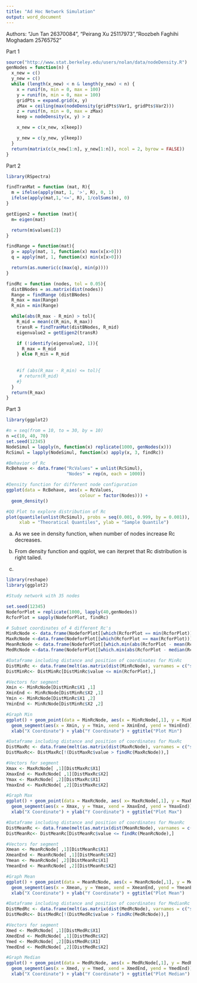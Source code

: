 ```yaml
---
title: "Ad Hoc Network Simulation"
output: word_document
---
```


Authors: 
"Jun Tan 26370084", "Peirang Xu 25117973","Roozbeh Faghihi Moghadam 25765752"

Part 1

```r
source("http://www.stat.berkeley.edu/users/nolan/data/nodeDensity.R")
genNodes = function(n) {
  x_new = c()
  y_new = c()
  while (length(x_new) < n & length(y_new) < n) {
    x = runif(n, min = 0, max = 100)
    y = runif(n, min = 0, max = 100)
    gridPts = expand.grid(x, y)
    zMax = ceiling(max(nodeDensity(gridPts$Var1, gridPts$Var2)))
    z = runif(n, min = 0, max = zMax)
    keep = nodeDensity(x, y) > z

    x_new = c(x_new, x[keep])

    y_new = c(y_new, y[keep])
  }
  return(matrix(c(x_new[1:n], y_new[1:n]), ncol = 2, byrow = FALSE))
}
```


Part 2

```r
library(RSpectra)

findTranMat = function (mat, R){
  m = ifelse(apply(mat, 1, '>', R), 0, 1)
  ifelse(apply(mat,1,'<=', R), 1/colSums(m), 0)
}

getEigen2 = function (mat){
  m= eigen(mat)

  return(m$values[2])
}

findRange = function(mat){
  p = apply(mat, 1, function(x) max(x[x>0]))
  q = apply(mat, 1, function(x) min(x[x>0]))

  return(as.numeric(c(max(q), min(p))))
}

findRc = function (nodes, tol = 0.05){
  distBNodes = as.matrix(dist(nodes))
  Range = findRange (distBNodes)
  R_max = max(Range)
  R_min = min(Range)

  while(abs(R_max - R_min) > tol){
    R_mid = mean(c(R_min, R_max))
    transR = findTranMat(distBNodes, R_mid)
    eigenvalue2 = getEigen2(transR)

    if (!identify(eigenvalue2, 1)){
      R_max = R_mid
    } else R_min = R_mid
    
    
    #if (abs(R_max - R_min) <= tol){
     # return(R_mid)
    #}
  }
  return(R_max)
}
```


Part 3

```r
library(ggplot2)

#n = seq(from = 10, to = 30, by = 10)
n =c(10, 40, 70)
set.seed(12345)
NodeSimul = lapply(n, function(x) replicate(1000, genNodes(x)))
RcSimul = lapply(NodeSimul, function(x) apply(x, 3, findRc))

#Behavior of Rc
RcBehave <- data.frame("RcValues" = unlist(RcSimul), 
                       "Nodes" = rep(n, each = 1000))

#Density function for different node configuration
ggplot(data = RcBehave, aes(x = RcValues, 
                            colour = factor(Nodes))) +
  geom_density() 

#QQ Plot to explore distribution of Rc
plot(quantile(unlist(RcSimul), probs = seq(0.001, 0.999, by = 0.001)),
     xlab = "Theoratical Quantiles", ylab = "Sample Quantile")
```

a) As we see in density function, when number of nodes increase Rc decreases.

b) From density function and qqplot, we can iterpret that Rc distribution is right tailed.


c)
```r
library(reshape)
library(ggplot2)

#Study network with 35 nodes

set.seed(12345)
NodeforPlot = replicate(1000, lapply(40,genNodes))
RcforPlot = sapply(NodeforPlot, findRc)

# Subset coordinates of 4 different Rc's
MinRcNode <- data.frame(NodeforPlot[[which(RcforPlot == min(RcforPlot))]])
MaxRcNode <-data.frame(NodeforPlot[[which(RcforPlot == max(RcforPlot))]])
MeanRcNode <- data.frame(NodeforPlot[[which.min(abs(RcforPlot - mean(RcforPlot)))]])
MedRcNode <-data.frame(NodeforPlot[[which.min(abs(RcforPlot - median(RcforPlot)))]])

```


```r
#Dataframe including distance and position of coordinates for MinRc
DistMinRc <- data.frame(melt(as.matrix(dist(MinRcNode), varnames = c("start", "end"))))
DistMinRc<- DistMinRc[DistMinRc$value <= min(RcforPlot),]

#Vectors for segment
Xmin <- MinRcNode[DistMinRc$X1 ,1]
XminEnd <- MinRcNode[DistMinRc$X2 ,1]
Ymin <- MinRcNode[DistMinRc$X1 ,2]
YminEnd <- MinRcNode[DistMinRc$X2 ,2]

#Graph Min
ggplot() + geom_point(data = MinRcNode, aes(x = MinRcNode[,1], y = MinRcNode[,2])) + 
  geom_segment(aes(x = Xmin, y = Ymin, xend = XminEnd, yend = YminEnd)) +
  xlab("X Coordinate") + ylab("Y Coordinate") + ggtitle("Plot Min")
```

```r
#Dataframe including distance and position of coordinates for MaxRc
DistMaxRc <- data.frame(melt(as.matrix(dist(MaxRcNode), varnames = c("start", "end"))))
DistMaxRc<- DistMaxRc[!(DistMaxRc$value > findRc(MaxRcNode)),]

#Vectors for segment
Xmax <- MaxRcNode[ ,1][DistMaxRc$X1]
XmaxEnd <- MaxRcNode[ ,1][DistMaxRc$X2]
Ymax <- MaxRcNode[ ,2][DistMaxRc$X1]
YmaxEnd <- MaxRcNode[ ,2][DistMaxRc$X2]

#Graph Max
ggplot() + geom_point(data = MaxRcNode, aes( x= MaxRcNode[,1], y = MaxRcNode[,2])) + 
  geom_segment(aes(x = Xmax, y = Ymax, xend = XmaxEnd, yend = YmaxEnd))+
  xlab("X Coordinate") + ylab("Y Coordinate") + ggtitle("Plot Max")
```


```r

#Dataframe including distance and position of coordinates for MeanRc
DistMeanRc <- data.frame(melt(as.matrix(dist(MeanRcNode), varnames = c("start", "end"))))
DistMeanRc<- DistMeanRc[DistMeanRc$value <= findRc(MeanRcNode),]

#Vectors for segment
Xmean <- MeanRcNode[ ,1][DistMeanRc$X1]
XmeanEnd <- MeanRcNode[ ,1][DistMeanRc$X2]
Ymean <- MeanRcNode[ ,2][DistMeanRc$X1]
YmeanEnd <- MeanRcNode[ ,2][DistMeanRc$X2]

#Graph Mean
ggplot() + geom_point(data = MeanRcNode, aes(x = MeanRcNode[,1], y = MeanRcNode[,2])) + 
  geom_segment(aes(x = Xmean, y = Ymean, xend = XmeanEnd, yend = YmeanEnd))+
  xlab("X Coordinate") + ylab("Y Coordinate") + ggtitle("Plot Mean")
```

```r

#Dataframe including distance and position of coordinates for MedianRc
DistMedRc <- data.frame(melt(as.matrix(dist(MedRcNode), varnames = c("start", "end"))))
DistMedRc<- DistMedRc[!(DistMedRc$value > findRc(MedRcNode)),]

#Vectors for segment
Xmed <- MedRcNode[ ,1][DistMedRc$X1]
XmedEnd <- MedRcNode[ ,1][DistMedRc$X2]
Ymed <- MedRcNode[ ,2][DistMedRc$X1]
YmedEnd <- MedRcNode[ ,2][DistMedRc$X2]

#Graph Median
ggplot() + geom_point(data = MedRcNode, aes(x = MedRcNode[,1], y = MedRcNode[,2])) + 
  geom_segment(aes(x = Xmed, y = Ymed, xend = XmedEnd, yend = YmedEnd))+
  xlab("X Coordinate") + ylab("Y Coordinate") + ggtitle("Plot Median")

```
